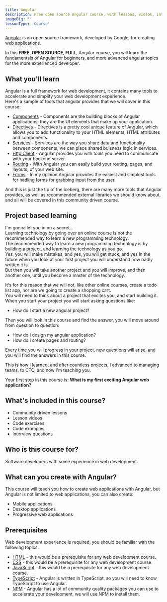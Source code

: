 ```yaml
---
title: Angular
description: Free open source Angular course, with lessons, videos, interview questions, and code exercises.
imageBig: ''
lessonType: 'Course'
---
```


[Angular](https://angular.io) is an open source framework, developed by Google, for creating web applications.

In this **FREE, OPEN SOURCE, FULL**, Angular course, you will learn the fundamentals of Angular for beginners, and more advanced angular topics for the more experienced developer.

## What you'll learn

Angular is a full framework for web development, it contains many tools to accelerate and simplify your web development experience.  
Here's a sample of tools that angular provides that we will cover in this course:

- [Components](https://angular.io/guide/component-overview) - Components are the building blocks of Angular applications, they are the UI elements that make up your application.
- [Directives](https://angular.io/guide/built-in-directives) - Directives is a pretty cool unique feature of Angular, which allows you to add functionality to your HTML elements, HTML attributes and components.
- [Services](https://angular.io/guide/creating-injectable-service) - Services are the way you share data and functionality between components, we can place shared buisness logic in services.
- [Http Client](https://angular.io/guide/understanding-communicating-with-http) - Angular provides you with tools you need to communicate with your backend server.
- [Routing](https://angular.io/guide/routing-overview) - With Angular you can easily build your routing, pages, and layouts, of your web site.
- [Forms](https://angular.io/guide/forms-overview) - In my opinion Angular provides the easiest and simplest tools for hadling forms for grabbing input from the user.

And this is just the tip of the iceberg, there are many more tools that Angular provides, as well as recommended external libraries we should know about, and all will be covered in this community driven course.

## Project based learning

I'm gonna let you in on a secret...  
Learning technology by going over an online course is not the recommended way to learn a new programming technology.  
The recommended way to learn a new programming technology is by building a project, and learning the technology as you go.  
Yes, you will make mistakes, and yes, you will get stuck, and yes in the future when you look at your first project you will understand how badly written it is.  
But then you will take another project and you will improve, and then another one, until you become a master of the technology.

It's for this reason that we will not, like other online courses, create a todo list app, nor are we going to create a shopping cart.  
You will need to think about a project that excites you, and start building it.  
When you start your project you will start asking questions like:

- How do I start a new angular project?

Then you will look in this course and find the answer, you will move around from question to question:

- How do I design my angular application?
- How do I create pages and routing?

Every time you will progress in your project, new questions will arise, and you will find the answers in this course.

This is how I learned, and after countless projects, I advanced to managing teams, to CTO, and now I'm teaching you.

Your first step in this course is: **What is my first exciting Angular web application?**

## What's included in this course?

- Community driven lessons
- Lesson videos
- Code exercises
- Code examples
- Interview questions

## Who is this course for?

Software developers with some experience in web development.

## What can you create with Angular?

This course will teach you how to create web applications with Angular, but Angular is not limited to web applications, you can also create:

- Mobile applications
- Desktop applications
- Progressive web applications

## Prerequisites

Web development experience is required, you should be familiar with the following topics:

- [HTML](/en/course/html) - this would be a prerequisite for any web development course.
- [CSS](/en/course/css) - this would be a prerequisite for any web development course.
- [JavaScript](/en/course/javascript) - this would be a prerequisite for any web development course.
- [TypeScript](/en/course/typescript) - Angular is written in TypeScript, so you will need to know TypeScript to use Angular.
- [NPM](/en/course/npm) - Angular has a lot of community quality packages you can use to accelerate your development, we will use NPM to install them.
